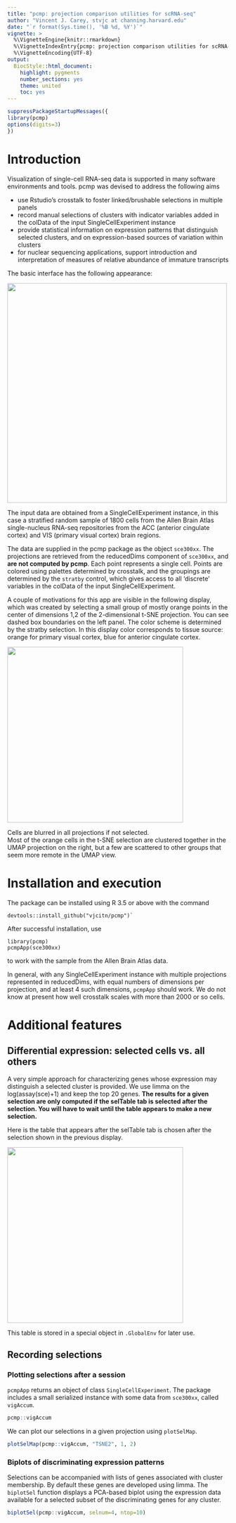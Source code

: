 ```yaml
---
title: "pcmp: projection comparison utilities for scRNA-seq"
author: "Vincent J. Carey, stvjc at channing.harvard.edu"
date: "`r format(Sys.time(), '%B %d, %Y')`"
vignette: >
  %\VignetteEngine{knitr::rmarkdown}
  %\VignetteIndexEntry{pcmp: projection comparison utilities for scRNA-seq}
  %\VignetteEncoding{UTF-8}
output:
  BiocStyle::html_document:
    highlight: pygments
    number_sections: yes
    theme: united
    toc: yes
---
```


```r
suppressPackageStartupMessages({
library(pcmp)
options(digits=3)
})
```

# Introduction

Visualization of single-cell RNA-seq data is supported in many
software environments and tools.  pcmp was devised to address
the following aims

- use Rstudio's crosstalk to foster linked/brushable selections
in multiple panels
- record manual selections of clusters with indicator variables added
in the colData of the input SingleCellExperiment instance
- provide statistical information on expression patterns
that distinguish selected clusters, and on expression-based sources
of variation within clusters
- for nuclear sequencing applications, support introduction and
interpretation of measures of relative abundance of immature
transcripts

The basic interface has the following appearance:

<!--
![Full front page after configuring methods and dimensions to display.](pcmpFull.png){:height="500px"}
-->

<img src="pcmpFull.png" height="500px"/>

The input data are obtained from a SingleCellExperiment
instance, in this case a
stratified random sample of 1800 cells from the 
Allen Brain Atlas single-nucleus RNA-seq repositories
from the ACC (anterior cingulate cortex) and
VIS (primary visual cortex) brain regions.

The data are supplied in the pcmp package as the
object `sce300xx`.
The projections are retrieved from the reducedDims
component of `sce300xx`, and **are not computed by pcmp**.  Each point 
represents a single cell.  Points are colored using
palettes determined by crosstalk, and the groupings are
determined by the `stratby` control, which gives access to
all 'discrete' variables in the colData of the input
SingleCellExperiment.

A couple of motivations for this app are visible in the following display,
which was created by selecting a small group of mostly orange points
in the center of dimensions 1,2 of the 2-dimensional t-SNE projection.  You
can see dashed box boundaries on the left panel.  The color scheme
is determined by the stratby selection.
In this display color corresponds to 
tissue source: orange for primary visual cortex, blue for anterior
cingulate cortex.

<img src="blurScat.png" height="400px"/>

Cells are blurred in all projections
if not selected.  
Most of the orange cells in the t-SNE selection
are clustered together in the UMAP projection on the right,
but a few are 
scattered to other groups that seem more remote in the
UMAP view.

# Installation and execution

The package can be installed using R 3.5 or above with the command
```
devtools::install_github("vjcitn/pcmp")`
```

After successful installation, use
```
library(pcmp)
pcmpApp(sce300xx)
```
to work with the sample from the Allen Brain Atlas data.

In general, with any SingleCellExperiment instance with 
multiple projections represented in reducedDims, with equal
numbers of dimensions per projection, and at least 4 such
dimensions, `pcmpApp` should work.  We do not know at present
how well crosstalk scales with more than 2000 or so cells.

# Additional features

## Differential expression: selected cells vs. all others

A very simple approach for characterizing genes whose
expression may distinguish a selected cluster is provided.
We use limma on the log(assay(sce)+1) and keep the top 20
genes.  **The results for a given selection are only computed
if the selTable tab is selected after the selection.  You will
have to wait until the table appears to make a new selection.**

Here is the table that appears after the selTable tab is
chosen after the selection shown in the previous display.

<img src="toptab.png" height="400px"/>

This table is stored in a special object in `.GlobalEnv`
for later use.

## Recording selections

### Plotting selections after a session

`pcmpApp` returns an object of class `SingleCellExperiment`.  The
package includes a small serialized instance with
some data from `sce300xx`,  called `vigAccum`.

```r
pcmp::vigAccum
```

We can plot our selections in a given projection using `plotSelMap`.
```r
plotSelMap(pcmp::vigAccum, "TSNE2", 1, 2)
```

### Biplots of discriminating expression patterns

Selections can be accompanied with lists of genes
associated with cluster membership.  By default these
genes are developed using limma.  The `biplotSel`
function displays a PCA-based biplot using the expression
data available for a selected subset of the discriminating
genes for any cluster.

```r
biplotSel(pcmp::vigAccum, selnum=4, ntop=10)
```
